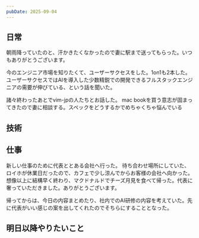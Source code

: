 ```yaml
---
pubDate: 2025-09-04
---
```



## 日常

朝雨降っていたのと、汗かきたくなかったので妻に駅まで送ってもらった。いつもありがとうございます。

今のエンジニア市場を知りたくて、ユーザーサクセスをした。1on1も2本した。
ユーザーサクセスではAIを導入した少数精鋭での開発できるフルスタックエンジニアの需要が伸びている、という話を聞いた。

諸々終わったあとでvim-jpの人たちとお話した。
mac bookを買う意志が固まってきたので妻に相談する。スペックをどうするかでめちゃくちゃ悩んでいる

## 技術


## 仕事

新しい仕事のために代表ととある会社へ行った。
待ち合わせ場所にしていた、ロイホが休業日だったので、カフェで少し涼んでからお客様の会社へ向かった。
想像以上に結構早く終わり、マクドナルドでチーズ月見を食べて帰った。代表に奢っていただきました。ありがとうございます。

帰ってからは、今日の内容まとめたり、社内でのAI研修の内容を考えていた。先に代表がいい感じの案を出してくれたのでそちらにすることとなった。

## 明日以降やりたいこと
